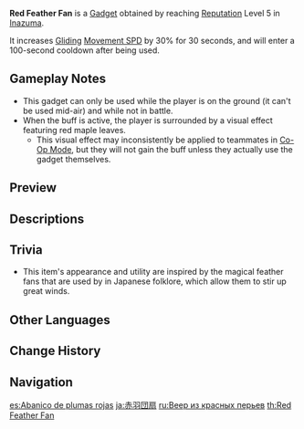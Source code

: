 {{Item Infobox
|id           = 220035
|image        = Item Red Feather Fan.png
|type         = Gadgets
|invCategory  = Gadgets
|quality      = 4
|effect       = Use this to increase [[Gliding]] [[Movement SPD]] by 30% for 30s.
|description  = This item possesses some sort of mysterious power. In the hands of the [[tengu]] warriors, it can have various effects, but in the hands of an ordinary person, it can still have enough power to "make one's body lighter" while in mid-air.
|source1      = Reach [[Reputation]] Level 5 in [[Inazuma]]
|reusable     = Yes
|usage        = Quick Use
|memento      = No
}}
'''Red Feather Fan''' is a [[Gadget]] obtained by reaching [[Reputation]] Level 5 in [[Inazuma]].

It increases [[Gliding]] [[Movement SPD]] by 30% for 30 seconds, and will enter a 100-second cooldown after being used.

==Gameplay Notes==
* This gadget can only be used while the player is on the ground (it can't be used mid-air) and while not in battle.
* When the buff is active, the player is surrounded by a visual effect featuring red maple leaves.
** This visual effect may inconsistently be applied to teammates in [[Co-Op Mode]], but they will not gain the buff unless they actually use the gadget themselves.

==Preview==
{{Preview
|file1    = Item Red Feather Fan Animation 1
|caption1 = Animation (Activation)

|file2    = Item Red Feather Fan Animation 2
|caption2 = Animation (Gliding)
}}

==Descriptions==
{{Description|This item possesses some sort of mysterious power. In the hands of the [[tengu]] warriors, it can have various effects, but in the hands of an ordinary person, it can still have enough power to "make one's body lighter" while in mid air.<br />Legend has it that the first successor of the [[Iwakura Clan|Iwakura Art]] had and agreement with a Yougou tengu warrior to have an annual duel. This being the time before the secret blade techniques of the Iwakura were created, his sword could not touch the tengu, who could use the power of free flight grandted to its race. Rather than duels, these could be better described as pranking sessions, courtesy of the tengu.|[[Archive]]}}

==Trivia==
* This item's appearance and utility are inspired by the magical feather fans that are used by {{w|Tengu}} in Japanese folklore, which allow them to stir up great winds.

==Other Languages==
{{Other Languages
|en      = Red Feather Fan
|zhs     = 红羽团扇
|zhs_rm  = Hóng Yǔ Tuánshàn
|zht     = 紅羽團扇
|zht_rm  = Hóng Yǔ Tuánshàn
|zh_tl   = Red Feather Fan
|ja      = 赤羽団扇
|ja_rm   = Aka Hauchiwa
|ja_tl   = Red Feather Fan
|ko      = 붉은 깃털 부채
|ko_rm   = Bulgeun Gitteol Buchae
|ko_tl   = Red Feather Fan
|es      = Abanico de plumas rojas
|es_tl   = Fan of Red Feathers
|fr      = Éventail à plumes rouges
|fr_tl   = Red Feather Fan
|ru      = Веер из красных перьев
|ru_tl   = Fan of Red Feathers
|th      = Red Feather Fan
|vi      = Quạt Lông Đỏ
|vi_tl   = Red Feather Fan
|de      = Roter Federfächer
|de_tl   = Red Feather Fan
|id      = Red Feather Fan
|pt      = Abanador de Penas Vermelhas
|pt_tl   = Red Feathers Fan
|tr      = Kırmızı Tüylü Yelpaze
|tr_tl   = 
|it      = Ventaglio di piume rosse
|it_tl   = 
}}

==Change History==
{{Change History|2.0}}

==Navigation==
{{Gadget Navbox}}

[[es:Abanico de plumas rojas]]
[[ja:赤羽団扇]]
[[ru:Веер из красных перьев]]
[[th:Red Feather Fan]]